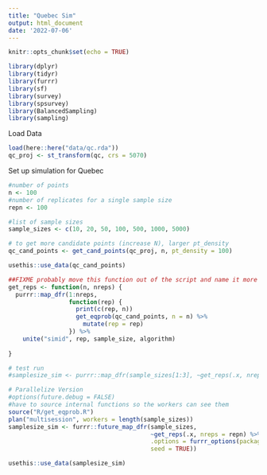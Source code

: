 ```yaml
---
title: "Quebec Sim"
output: html_document
date: '2022-07-06'
---
```


```r
knitr::opts_chunk$set(echo = TRUE)
```

```r
library(dplyr)
library(tidyr)
library(furrr)
library(sf)
library(survey)
library(spsurvey)
library(BalancedSampling)
library(sampling)
```

Load Data
```r
load(here::here("data/qc.rda"))
qc_proj <- st_transform(qc, crs = 5070)
```

Set up simulation for Quebec
```r
#number of points
n <- 100
#number of replicates for a single sample size
repn <- 100

#list of sample sizes
sample_sizes <- c(10, 20, 50, 100, 500, 1000, 5000)

# to get more candidate points (increase N), larger pt_density 
qc_cand_points <- get_cand_points(qc_proj, n, pt_density = 100)

usethis::use_data(qc_cand_points)
```

```r
##FIXME probably move this function out of the script and name it more usefully
get_reps <- function(n, nreps) {
  purrr::map_dfr(1:nreps, 
                 function(rep) {
                   print(c(rep, n))
                   get_eqprob(qc_cand_points, n = n) %>% 
                     mutate(rep = rep)
                 }) %>% 
    unite("simid", rep, sample_size, algorithm)
                 
}

# test run
#samplesize_sim <- purrr::map_dfr(sample_sizes[1:3], ~get_reps(.x, nreps = repn) %>% mutate(sample_size = .x))

# Parallelize Version
#options(future.debug = FALSE)
#have to source internal functions so the workers can see them
source("R/get_eqprob.R")
plan("multisession", workers = length(sample_sizes))
samplesize_sim <- furrr::future_map_dfr(sample_sizes, 
                                        ~get_reps(.x, nreps = repn) %>% mutate(sample_size = .x),
                                        .options = furrr_options(packages = "monitoringSim",  
                                        seed = TRUE))

usethis::use_data(samplesize_sim)
```

